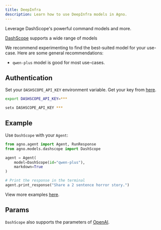 ```yaml
---
title: DeepInfra
description: Learn how to use DeepInfra models in Agno.
---
```


Leverage DashScope's powerful command models and more.

[DashScope](https://dashscope.aliyun.com/) supports a wide range of models

We recommend experimenting to find the best-suited model for your use-case. Here are some general recommendations:

- `qwen-plus` model is good for most use-cases.

## Authentication

Set your `DASHSCOPE_API_KEY` environment variable. Get your key from [here](https://dashscope.aliyun.com/api-keys).

<CodeGroup>

```bash Mac
export DASHSCOPE_API_KEY=***
```

```bash Windows
setx DASHSCOPE_API_KEY ***
```

</CodeGroup>

## Example

Use `DashScope` with your `Agent`:

<CodeGroup>

```python agent.py
from agno.agent import Agent, RunResponse
from agno.models.dashscope import DashScope

agent = Agent(
    model=DashScope(id="qwen-plus"),
    markdown=True
)

# Print the response in the terminal
agent.print_response("Share a 2 sentence horror story.")

```

</CodeGroup>

<Note> View more examples [here](../examples/models/dashscope). </Note>

## Params

<Snippet file="model-dashscope-params.mdx" />

`DashScope` also supports the parameters of [OpenAI](/reference/models/openai).
